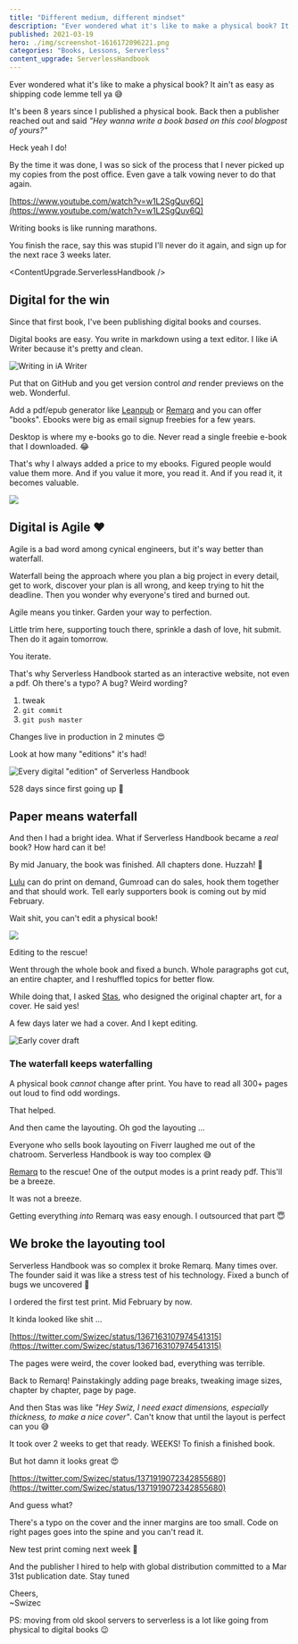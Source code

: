 ```yaml
---
title: "Different medium, different mindset"
description: "Ever wondered what it's like to make a physical book? It ain't as easy as shipping code lemme tell ya 😅"
published: 2021-03-19
hero: ./img/screenshot-1616172096221.png
categories: "Books, Lessons, Serverless"
content_upgrade: ServerlessHandbook
---
```



Ever wondered what it's like to make a physical book? It ain't as easy as shipping code lemme tell ya 😅

It's been 8 years since I published a physical book. Back then a publisher reached out and said _"Hey wanna write a book based on this cool blogpost of yours?"_

Heck yeah I do!

By the time it was done, I was so sick of the process that I never picked up my copies from the post office. Even gave a talk vowing never to do that again.

[https://www.youtube.com/watch?v=w1L2SgQuv6Q](https://www.youtube.com/watch?v=w1L2SgQuv6Q)

Writing books is like running marathons.

You finish the race, say this was stupid I'll never do it again, and sign up for the next race 3 weeks later.

<ContentUpgrade.ServerlessHandbook />

## Digital for the win

Since that first book, I've been publishing digital books and courses.

Digital books are easy. You write in markdown using a text editor. I like iA Writer because it's pretty and clean.

![Writing in iA Writer](./img/Writing-in-iA-Writer12d0gg.png)

Put that on GitHub and you get version control _and_ render previews on the web. Wonderful.

Add a pdf/epub generator like [Leanpub](https://leanpub.com/) or [Remarq](https://www.remarq.io/) and you can offer "books". Ebooks were big as email signup freebies for a few years.

Desktop is where my e-books go to die. Never read a single freebie e-book that I downloaded. 😂

That's why I always added a price to my ebooks. Figured people would value them more. And if you value it more, you read it. And if you read it, it becomes valuable.

![](giphy:60%_of_the_time_it_works_every_time)

## Digital is Agile ❤️

Agile is a bad word among cynical engineers, but it's way better than waterfall.

Waterfall being the approach where you plan a big project in every detail, get to work, discover your plan is all wrong, and keep trying to hit the deadline. Then you wonder why everyone's tired and burned out.

Agile means you tinker. Garden your way to perfection.

Little trim here, supporting touch there, sprinkle a dash of love, hit submit. Then do it again tomorrow.

You iterate.

That's why Serverless Handbook started as an interactive website, not even a pdf. Oh there's a typo? A bug? Weird wording?

1.  tweak
2.  `git commit`
3.  `git push master`

Changes live in production in 2 minutes 😍

Look at how many "editions" it's had!

![Every digital "edition" of Serverless Handbook](./img/Every-digital-edition-of-Serverless-Handbook6b6cfh.gif)

528 days since first going up 🤯

## Paper means waterfall

And then I had a bright idea. What if Serverless Handbook became a _real_ book? How hard can it be!

By mid January, the book was finished. All chapters done. Huzzah! 💪

[Lulu](https://www.lulu.com/) can do print on demand, Gumroad can do sales, hook them together and that should work. Tell early supporters book is coming out by mid February.

Wait shit, you can't edit a physical book!

![](giphy:anxiety)

Editing to the rescue!

Went through the whole book and fixed a bunch. Whole paragraphs got cut, an entire chapter, and I reshuffled topics for better flow.

While doing that, I asked [Stas](https://twitter.com/stas_kulesh), who designed the original chapter art, for a cover. He said yes!

A few days later we had a cover. And I kept editing.

![Early cover draft](./img/Early-cover-drafti723i1.png)

### The waterfall keeps waterfalling

A physical book _cannot_ change after print. You have to read all 300+ pages out loud to find odd wordings.

That helped.

And then came the layouting. Oh god the layouting ...

Everyone who sells book layouting on Fiverr laughed me out of the chatroom. Serverless Handbook is way too complex 😅

[Remarq](https://www.remarq.io/) to the rescue! One of the output modes is a print ready pdf. This'll be a breeze.

It was not a breeze.

Getting everything _into_ Remarq was easy enough. I outsourced that part 😇

## We broke the layouting tool

Serverless Handbook was so complex it broke Remarq. Many times over. The founder said it was like a stress test of his technology. Fixed a bunch of bugs we uncovered 🤘

I ordered the first test print. Mid February by now.

It kinda looked like shit ...

[https://twitter.com/Swizec/status/1367163107974541315](https://twitter.com/Swizec/status/1367163107974541315)

The pages were weird, the cover looked bad, everything was terrible.

Back to Remarq! Painstakingly adding page breaks, tweaking image sizes, chapter by chapter, page by page.

And then Stas was like _"Hey Swiz, I need exact dimensions, especially thickness, to make a nice cover"_. Can't know that until the layout is perfect can you 😅

It took over 2 weeks to get that ready. WEEKS! To finish a finished book.

But hot damn it looks great 😍

[https://twitter.com/Swizec/status/1371919072342855680](https://twitter.com/Swizec/status/1371919072342855680)

And guess what?

There's a typo on the cover and the inner margins are too small. Code on right pages goes into the spine and you can't read it.

New test print coming next week 🤘

And the publisher I hired to help with global distribution committed to a Mar 31st publication date. Stay tuned

Cheers,<br/>
~Swizec

PS: moving from old skool servers to serverless is a lot like going from physical to digital books 😉
